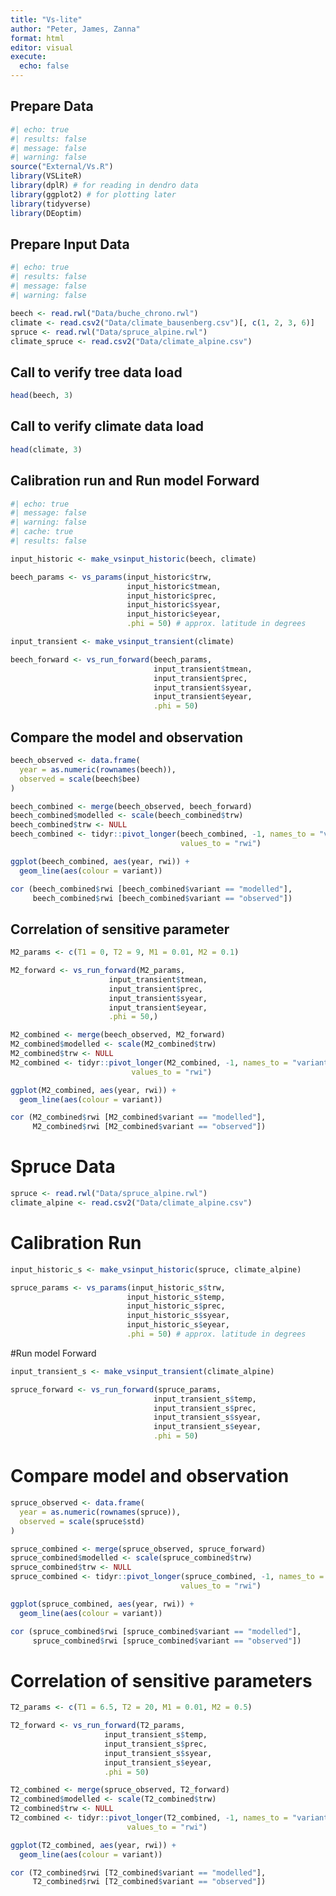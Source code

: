 ```yaml
---
title: "Vs-lite"
author: "Peter, James, Zanna"
format: html
editor: visual
execute: 
  echo: false
---
```


## Prepare Data

```r
#| echo: true
#| results: false
#| message: false
#| warning: false
source("External/Vs.R")
library(VSLiteR)
library(dplR) # for reading in dendro data
library(ggplot2) # for plotting later
library(tidyverse)
library(DEoptim)
```

## Prepare Input Data

```r
#| echo: true
#| results: false
#| message: false
#| warning: false

beech <- read.rwl("Data/buche_chrono.rwl")
climate <- read.csv2("Data/climate_bausenberg.csv")[, c(1, 2, 3, 6)]
spruce <- read.rwl("Data/spruce_alpine.rwl")
climate_spruce <- read.csv2("Data/climate_alpine.csv")
```

## **Call to verify tree data load**

```r
head(beech, 3)
```

## **Call to verify climate data load**

```r
head(climate, 3)
```

## **Calibration run and Run model Forward**

```r
#| echo: true
#| message: false
#| warning: false
#| cache: true
#| results: false

input_historic <- make_vsinput_historic(beech, climate)

beech_params <- vs_params(input_historic$trw,
                          input_historic$tmean,
                          input_historic$prec,
                          input_historic$syear,
                          input_historic$eyear,
                          .phi = 50) # approx. latitude in degrees

input_transient <- make_vsinput_transient(climate)

beech_forward <- vs_run_forward(beech_params,
                                input_transient$tmean,
                                input_transient$prec,
                                input_transient$syear,
                                input_transient$eyear,
                                .phi = 50)
```

## **Compare the model and observation**

```r
beech_observed <- data.frame(
  year = as.numeric(rownames(beech)),
  observed = scale(beech$bee)
)

beech_combined <- merge(beech_observed, beech_forward)
beech_combined$modelled <- scale(beech_combined$trw)
beech_combined$trw <- NULL
beech_combined <- tidyr::pivot_longer(beech_combined, -1, names_to = "variant",
                                      values_to = "rwi")

ggplot(beech_combined, aes(year, rwi)) +
  geom_line(aes(colour = variant))

cor (beech_combined$rwi [beech_combined$variant == "modelled"], 
     beech_combined$rwi [beech_combined$variant == "observed"])
```

## **Correlation of sensitive parameter**

```r
M2_params <- c(T1 = 0, T2 = 9, M1 = 0.01, M2 = 0.1)

M2_forward <- vs_run_forward(M2_params,
                      input_transient$tmean,
                      input_transient$prec,
                      input_transient$syear,
                      input_transient$eyear,
                      .phi = 50,)

M2_combined <- merge(beech_observed, M2_forward)
M2_combined$modelled <- scale(M2_combined$trw)
M2_combined$trw <- NULL
M2_combined <- tidyr::pivot_longer(M2_combined, -1, names_to = "variant",
                           values_to = "rwi")

ggplot(M2_combined, aes(year, rwi)) +
  geom_line(aes(colour = variant))

cor (M2_combined$rwi [M2_combined$variant == "modelled"], 
     M2_combined$rwi [M2_combined$variant == "observed"])

```
# Spruce Data

```r
spruce <- read.rwl("Data/spruce_alpine.rwl")
climate_alpine <- read.csv2("Data/climate_alpine.csv")
```

# Calibration Run 
```r
input_historic_s <- make_vsinput_historic(spruce, climate_alpine)

spruce_params <- vs_params(input_historic_s$trw,
                          input_historic_s$temp,
                          input_historic_s$prec,
                          input_historic_s$syear,
                          input_historic_s$eyear,
                          .phi = 50) # approx. latitude in degrees
```


#Run model Forward
```r
input_transient_s <- make_vsinput_transient(climate_alpine)

spruce_forward <- vs_run_forward(spruce_params,
                                input_transient_s$temp,
                                input_transient_s$prec,
                                input_transient_s$syear,
                                input_transient_s$eyear,
                                .phi = 50)
```


# Compare model and observation
```r
spruce_observed <- data.frame(
  year = as.numeric(rownames(spruce)),
  observed = scale(spruce$std)
)

spruce_combined <- merge(spruce_observed, spruce_forward)
spruce_combined$modelled <- scale(spruce_combined$trw)
spruce_combined$trw <- NULL
spruce_combined <- tidyr::pivot_longer(spruce_combined, -1, names_to = "variant",
                                      values_to = "rwi")

ggplot(spruce_combined, aes(year, rwi)) +
  geom_line(aes(colour = variant))

cor (spruce_combined$rwi [spruce_combined$variant == "modelled"], 
     spruce_combined$rwi [spruce_combined$variant == "observed"])

```


# Correlation of sensitive parameters 
```r
T2_params <- c(T1 = 6.5, T2 = 20, M1 = 0.01, M2 = 0.5)

T2_forward <- vs_run_forward(T2_params,
                     input_transient_s$temp,
                     input_transient_s$prec,
                     input_transient_s$syear,
                     input_transient_s$eyear,
                     .phi = 50)

T2_combined <- merge(spruce_observed, T2_forward)
T2_combined$modelled <- scale(T2_combined$trw)
T2_combined$trw <- NULL
T2_combined <- tidyr::pivot_longer(T2_combined, -1, names_to = "variant",
                          values_to = "rwi")

ggplot(T2_combined, aes(year, rwi)) +
  geom_line(aes(colour = variant))

cor (T2_combined$rwi [T2_combined$variant == "modelled"], 
     T2_combined$rwi [T2_combined$variant == "observed"])

```

